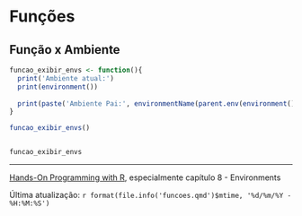 # Funções

## Função x Ambiente

```r

funcao_exibir_envs <- function(){
  print('Ambiente atual:')
  print(environment()) 
  
  print(paste('Ambiente Pai:', environmentName(parent.env(environment()))))
}

funcao_exibir_envs()


funcao_exibir_envs  

```

---------------------
[Hands-On Programming with R](https://rstudio-education.github.io/hopr/), 
especialmente capítulo 8 - Environments

Última atualização: `r format(file.info('funcoes.qmd')$mtime, '%d/%m/%Y - %H:%M:%S')`
